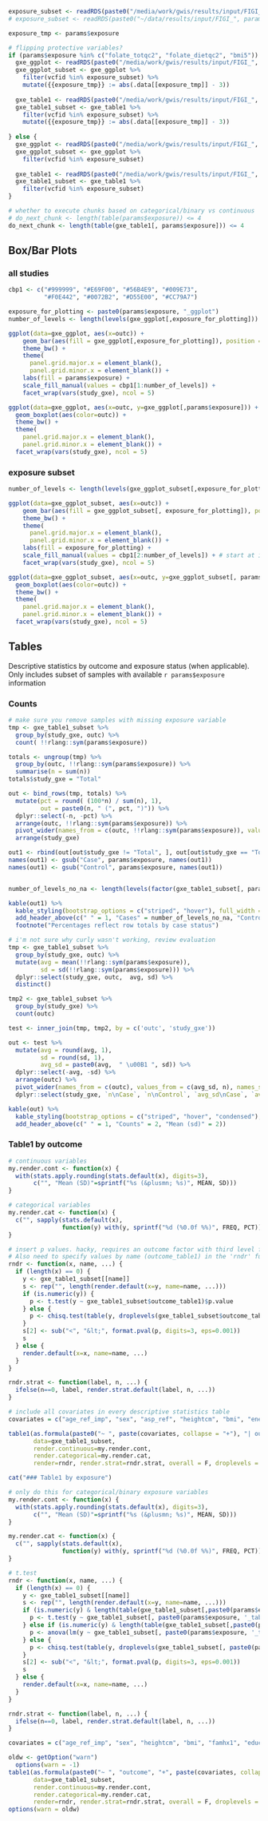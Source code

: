 ```r
exposure_subset <- readRDS(paste0("/media/work/gwis/results/input/FIGI_", params$hrc_version, "_gxeset_", params$exposure, "_basic_covars_glm.rds"))[, 'vcfid']
# exposure_subset <- readRDS(paste0("~/data/results/input/FIGI_", params$hrc_version, "_gxeset_", params$exposure, "_basic_covars_bmi5_height10_gxescan.rds"))[, 'vcfid']

exposure_tmp <- params$exposure

# flipping protective variables? 
if (params$exposure %in% c("folate_totqc2", "folate_dietqc2", "bmi5")) {
  gxe_ggplot <- readRDS(paste0("/media/work/gwis/results/input/FIGI_", params$hrc_version, "_gxeset_analysis_data_ggplot.rds"))
  gxe_ggplot_subset <- gxe_ggplot %>%
    filter(vcfid %in% exposure_subset) %>% 
    mutate({{exposure_tmp}} := abs(.data[[exposure_tmp]] - 3))
  
  gxe_table1 <- readRDS(paste0("/media/work/gwis/results/input/FIGI_", params$hrc_version, "_gxeset_analysis_data_table1.rds"))
  gxe_table1_subset <- gxe_table1 %>%
    filter(vcfid %in% exposure_subset) %>% 
    mutate({{exposure_tmp}} := abs(.data[[exposure_tmp]] - 3))
  
} else {
  gxe_ggplot <- readRDS(paste0("/media/work/gwis/results/input/FIGI_", params$hrc_version, "_gxeset_analysis_data_ggplot.rds"))
  gxe_ggplot_subset <- gxe_ggplot %>%
    filter(vcfid %in% exposure_subset)
  
  gxe_table1 <- readRDS(paste0("/media/work/gwis/results/input/FIGI_", params$hrc_version, "_gxeset_analysis_data_table1.rds"))
  gxe_table1_subset <- gxe_table1 %>%
    filter(vcfid %in% exposure_subset)
}

# whether to execute chunks based on categorical/binary vs continuous
# do_next_chunk <- length(table(params$exposure)) <= 4 
do_next_chunk <- length(table(gxe_table1[, params$exposure])) <= 4
```


## Box/Bar Plots {.tabset}

### all studies
```r
cbp1 <- c("#999999", "#E69F00", "#56B4E9", "#009E73",
          "#F0E442", "#0072B2", "#D55E00", "#CC79A7")

exposure_for_plotting <- paste0(params$exposure, "_ggplot")
number_of_levels <- length(levels(gxe_ggplot[,exposure_for_plotting]))

ggplot(data=gxe_ggplot, aes(x=outc)) +
    geom_bar(aes(fill = gxe_ggplot[,exposure_for_plotting]), position = 'fill') +
    theme_bw() +
    theme(
      panel.grid.major.x = element_blank(),
      panel.grid.minor.x = element_blank()) +
    labs(fill = params$exposure) + 
    scale_fill_manual(values = cbp1[1:number_of_levels]) +
    facet_wrap(vars(study_gxe), ncol = 5)
```

```r
ggplot(data=gxe_ggplot, aes(x=outc, y=gxe_ggplot[,params$exposure])) +
  geom_boxplot(aes(color=outc)) +
  theme_bw() +
  theme(
    panel.grid.major.x = element_blank(),
    panel.grid.minor.x = element_blank()) +
  facet_wrap(vars(study_gxe), ncol = 5)
```

### exposure subset
```r
number_of_levels <- length(levels(gxe_ggplot_subset[,exposure_for_plotting]))

ggplot(data=gxe_ggplot_subset, aes(x=outc)) +
    geom_bar(aes(fill = gxe_ggplot_subset[, exposure_for_plotting]), position = 'fill') +
    theme_bw() +
    theme(
      panel.grid.major.x = element_blank(),
      panel.grid.minor.x = element_blank()) +
    labs(fill = exposure_for_plotting) +
    scale_fill_manual(values = cbp1[2:number_of_levels]) + # start at index = 2 because there are no NAs
    facet_wrap(vars(study_gxe), ncol = 5)
```

```r
ggplot(data=gxe_ggplot_subset, aes(x=outc, y=gxe_ggplot_subset[, params$exposure])) +
  geom_boxplot(aes(color=outc)) +
  theme_bw() +
  theme(
    panel.grid.major.x = element_blank(),
    panel.grid.minor.x = element_blank()) +
  facet_wrap(vars(study_gxe), ncol = 5)
```


## Tables {.tabset}

Descriptive statistics by outcome and exposure status (when applicable). Only includes subset of samples with available ``r params$exposure`` information

### Counts
```r

# make sure you remove samples with missing exposure variable
tmp <- gxe_table1_subset %>%
  group_by(study_gxe, outc) %>%
  count( !!rlang::sym(params$exposure))

totals <- ungroup(tmp) %>%
  group_by(outc, !!rlang::sym(params$exposure)) %>%
  summarise(n = sum(n))
totals$study_gxe = "Total"

out <- bind_rows(tmp, totals) %>%
  mutate(pct = round( (100*n) / sum(n), 1),
         out = paste0(n, " (", pct, ")")) %>%
  dplyr::select(-n, -pct) %>%
  arrange(outc, !!rlang::sym(params$exposure)) %>%
  pivot_wider(names_from = c(outc, !!rlang::sym(params$exposure)), values_from = out, names_sep = "\\\n") %>%
  arrange(study_gxe)

out1 <- rbind(out[out$study_gxe != "Total", ], out[out$study_gxe == "Total", ])
names(out1) <- gsub("Case", params$exposure, names(out1))
names(out1) <- gsub("Control", params$exposure, names(out1))


number_of_levels_no_na <- length(levels(factor(gxe_table1_subset[, params$exposure])))

kable(out1) %>%
  kable_styling(bootstrap_options = c("striped", "hover"), full_width = F, position = 'left', font_size = 14) %>%
  add_header_above(c(" " = 1, "Cases" = number_of_levels_no_na, "Controls" = number_of_levels_no_na)) %>%
  footnote("Percentages reflect row totals by case status")
```

```r
# i'm not sure why curly wasn't working, review evaluation
tmp <- gxe_table1_subset %>%
  group_by(study_gxe, outc) %>%
  mutate(avg = mean(!!rlang::sym(params$exposure)),
         sd = sd(!!rlang::sym(params$exposure))) %>%
  dplyr::select(study_gxe, outc,  avg, sd) %>%
  distinct()

tmp2 <- gxe_table1_subset %>%
  group_by(study_gxe) %>%
  count(outc)

test <- inner_join(tmp, tmp2, by = c('outc', 'study_gxe'))

out <- test %>%
  mutate(avg = round(avg, 1),
         sd = round(sd, 1),
         avg_sd = paste0(avg,  " \u00B1 ", sd)) %>%
  dplyr::select(-avg, -sd) %>%
  arrange(outc) %>%
  pivot_wider(names_from = c(outc), values_from = c(avg_sd, n), names_sep = '\n') %>%
  dplyr::select(study_gxe, `n\nCase`, `n\nControl`, `avg_sd\nCase`, `avg_sd\nControl`)

kable(out) %>%
  kable_styling(bootstrap_options = c("striped", "hover", "condensed"), full_width = F, position = 'left', font_size = 14) %>%
  add_header_above(c(" " = 1, "Counts" = 2, "Mean (sd)" = 2))
```

### Table1 by outcome
```r
# continuous variables
my.render.cont <- function(x) {
  with(stats.apply.rounding(stats.default(x), digits=3),
       c("", "Mean (SD)"=sprintf("%s (&plusmn; %s)", MEAN, SD)))
}

# categorical variables
my.render.cat <- function(x) {
  c("", sapply(stats.default(x),
               function(y) with(y, sprintf("%d (%0.0f %%)", FREQ, PCT))))
}

# insert p values. hacky, requires an outcome factor with third level for p value.
# Also need to specify values by name (outcome_table1) in the 'rndr' function
rndr <- function(x, name, ...) {
  if (length(x) == 0) {
    y <- gxe_table1_subset[[name]]
    s <- rep("", length(render.default(x=y, name=name, ...)))
    if (is.numeric(y)) {
      p <- t.test(y ~ gxe_table1_subset$outcome_table1)$p.value
    } else {
      p <- chisq.test(table(y, droplevels(gxe_table1_subset$outcome_table1)))$p.value
    }
    s[2] <- sub("<", "&lt;", format.pval(p, digits=3, eps=0.001))
    s
  } else {
    render.default(x=x, name=name, ...)
  }
}

rndr.strat <- function(label, n, ...) {
  ifelse(n==0, label, render.strat.default(label, n, ...))
}

# include all covariates in every descriptive statistics table
covariates = c("age_ref_imp", "sex", "asp_ref", "heightcm", "bmi", "energytot", "energytot_imp", "famhx1", "educ", "smk_ever", "hrt_ref_pm2", "diab", "calcium_totqc2", "folate_totqc2", "fiberqc2", "redmeatqc2", "procmeatqc2", "fruitqc2", "vegetableqc2", "p_diet_std")

table1(as.formula(paste0("~ ", paste(covariates, collapse = "+"), "| outcome_table1")),
       data=gxe_table1_subset,
       render.continuous=my.render.cont,
       render.categorical=my.render.cat,
       render=rndr, render.strat=rndr.strat, overall = F, droplevels = F)
```

```r
cat("### Table1 by exposure")
```

```r
# only do this for categorical/binary exposure variables
my.render.cont <- function(x) {
  with(stats.apply.rounding(stats.default(x), digits=3),
       c("", "Mean (SD)"=sprintf("%s (&plusmn; %s)", MEAN, SD)))
}

my.render.cat <- function(x) {
  c("", sapply(stats.default(x),
               function(y) with(y, sprintf("%d (%0.0f %%)", FREQ, PCT))))
}

# t.test
rndr <- function(x, name, ...) {
  if (length(x) == 0) {
    y <- gxe_table1_subset[[name]]
    s <- rep("", length(render.default(x=y, name=name, ...)))
    if (is.numeric(y) & length(table(gxe_table1_subset[,paste0(params$exposure, '_table1')])) <= 2) {
      p <- t.test(y ~ gxe_table1_subset[, paste0(params$exposure, '_table1')])$p.value
    } else if (is.numeric(y) & length(table(gxe_table1_subset[,paste0(params$exposure, '_table1')])) > 2) {
      p <- anova(lm(y ~ gxe_table1_subset[, paste0(params$exposure, '_table1')]))$`Pr(>F)`
    } else {
      p <- chisq.test(table(y, droplevels(gxe_table1_subset[, paste0(params$exposure, '_table1')])))$p.value
    }
    s[2] <- sub("<", "&lt;", format.pval(p, digits=3, eps=0.001))
    s
  } else {
    render.default(x=x, name=name, ...)
  }
}

rndr.strat <- function(label, n, ...) {
  ifelse(n==0, label, render.strat.default(label, n, ...))
}

covariates = c("age_ref_imp", "sex", "heightcm", "bmi", "famhx1", "educ", "smk_ever", "hrt_ref_pm2", "diab", "calcium_totqc2", "folate_totqc2", "fiberqc2", "redmeatqc2", "procmeatqc2", "fruitqc2", "vegetableqc2")

oldw <- getOption("warn")
  options(warn = -1)
table1(as.formula(paste0("~ ", "outcome", "+", paste(covariates, collapse = "+"), "| ", paste0(params$exposure, '_table1'))),
       data=gxe_table1_subset,
       render.continuous=my.render.cont,
       render.categorical=my.render.cat,
       render=rndr, render.strat=rndr.strat, overall = F, droplevels = F)
options(warn = oldw)
```
